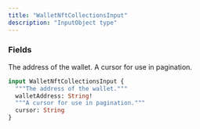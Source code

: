 ```yaml
---
title: "WalletNftCollectionsInput"
description: "InputObject type"
---
```


### Fields

<ResponseField name="walletAddress" type="String!" required>
  The address of the wallet.
</ResponseField>

<ResponseField name="cursor" type="String">
  A cursor for use in pagination.
</ResponseField>


```graphql WalletNftCollectionsInput
input WalletNftCollectionsInput {
  """The address of the wallet."""
  walletAddress: String!
  """A cursor for use in pagination."""
  cursor: String
}
```
